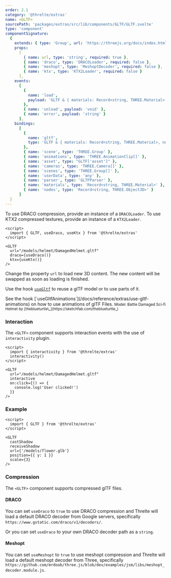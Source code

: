 ```yaml
---
order: 2.1
category: '@threlte/extras'
name: <GLTF>
sourcePath: 'packages/extras/src/lib/components/GLTF/GLTF.svelte'
type: 'component'
componentSignature:
  {
    extends: { type: 'Group', url: 'https://threejs.org/docs/index.html#api/en/objects/Group' },
    props:
      [
        { name: url, type: 'string', required: true },
        { name: 'draco', type: 'DRACOLoader', required: false },
        { name: 'meshopt', type: 'MeshoptDecoder', required: false },
        { name: 'ktx', type: 'KTX2Loader', required: false }
      ],
    events:
      [
        {
          name: 'load',
          payload: 'GLTF & { materials: Record<string, THREE.Material>, nodes: Record<string, THREE.Object3D> }'
        },
        { name: 'unload', payload: 'void' },
        { name: 'error', payload: 'string' }
      ],
    bindings:
      [
        {
          name: 'gltf',
          type: 'GLTF & { materials: Record<string, THREE.Material>, nodes: Record<string, THREE.Object3D> }'
        },
        { name: 'scene', type: 'THREE.Group' },
        { name: 'animations', type: 'THREE.AnimationClip[]' },
        { name: 'asset', type: "GLTF['asset']" },
        { name: 'cameras', type: 'THREE.Camera[]' },
        { name: 'scenes', type: 'THREE.Group[]' },
        { name: 'userData', type: 'any' },
        { name: 'parser', type: 'GLTFParser' },
        { name: 'materials', type: 'Record<string, THREE.Material>' },
        { name: 'nodes', type: 'Record<string, THREE.Object3D>' }
      ]
  }
---
```


To use DRACO compression, provide an instance of a `DRACOLoader`.
To use KTX2 compressed textures, provide an instance of a `KTX2Loader`.

```svelte
<script>
  import { GLTF, useDraco, useKtx } from '@threlte/extras'
</script>

<GLTF
  url="/models/helmet/DamagedHelmet.gltf"
  draco={useDraco()}
  ktx={useKtx()}
/>
```

Change the property `url` to load new 3D content. The new content will be swapped as soon as loading is finished.

Use the hook [`useGltf`](/docs/reference/extras/use-gltf) to reuse a glTF model or to use parts of it.

<Tip type="tip">
  See the hook [`useGltfAnimations`](/docs/reference/extras/use-gltf-animations) on how to use
  animations of glTF Files.
</Tip>

<Example path="extras/gltf" />

<small>
  Model: Battle Damaged Sci-fi Helmet by [theblueturtle\_](https://sketchfab.com/theblueturtle_)
</small>

### Interaction

The `<GLTF>` component supports interaction events with the use of `interactivity` plugin.

```svelte
<script>
  import { interactivity } from '@threlte/extras'
  interactivity()
</script>

<GLTF
  url="/models/helmet/DamagedHelmet.gltf"
  interactive
  on:click={() => {
    console.log('User clicked!')
  }}
/>
```

### Example

```svelte
<script>
  import { GLTF } from '@threlte/extras'
</script>

<GLTF
  castShadow
  receiveShadow
  url={'/models/flower.glb'}
  position={{ y: 1 }}
  scale={3}
/>
```

### Compression

The `<GLTF>` component supports compressed glTF files.

#### DRACO

You can set `useDraco` to `true` to use DRACO compression and Threlte will load a default DRACO decoder from Google servers, specifically `https://www.gstatic.com/draco/v1/decoders/`.

Or you can set `useDraco` to your own DRACO decoder path as a `string`.

#### Meshopt

You can set `useMeshopt` to `true` to use meshopt compression and Threlte will load a default meshopt decoder from Three, specifically `https://github.com/mrdoob/three.js/blob/dev/examples/jsm/libs/meshopt_decoder.module.js`.
